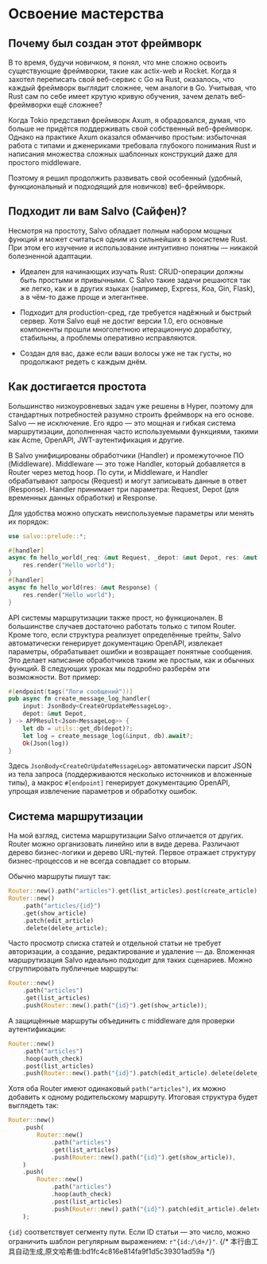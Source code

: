 # Освоение мастерства

## Почему был создан этот фреймворк

В то время, будучи новичком, я понял, что мне сложно освоить существующие фреймворки, такие как actix-web и Rocket. Когда я захотел переписать свой веб-сервис с Go на Rust, оказалось, что каждый фреймворк выглядит сложнее, чем аналоги в Go. Учитывая, что Rust сам по себе имеет крутую кривую обучения, зачем делать веб-фреймворки ещё сложнее?

Когда Tokio представил фреймворк Axum, я обрадовался, думая, что больше не придётся поддерживать свой собственный веб-фреймворк. Однако на практике Axum оказался обманчиво простым: избыточная работа с типами и дженериками требовала глубокого понимания Rust и написания множества сложных шаблонных конструкций даже для простого middleware.

Поэтому я решил продолжить развивать свой особенный (удобный, функциональный и подходящий для новичков) веб-фреймворк.

## Подходит ли вам Salvo (Сайфен)?

Несмотря на простоту, Salvo обладает полным набором мощных функций и может считаться одним из сильнейших в экосистеме Rust. При этом его изучение и использование интуитивно понятны — никакой болезненной адаптации.

- Идеален для начинающих изучать Rust: CRUD-операции должны быть простыми и привычными. С Salvo такие задачи решаются так же легко, как и в других языках (например, Express, Koa, Gin, Flask), а в чём-то даже проще и элегантнее.

- Подходит для production-сред, где требуется надёжный и быстрый сервер. Хотя Salvo ещё не достиг версии 1.0, его основные компоненты прошли многолетнюю итерационную доработку, стабильны, а проблемы оперативно исправляются.

- Создан для вас, даже если ваши волосы уже не так густы, но продолжают редеть с каждым днём.

## Как достигается простота

Большинство низкоуровневых задач уже решены в Hyper, поэтому для стандартных потребностей разумно строить фреймворк на его основе. Salvo — не исключение. Его ядро — это мощная и гибкая система маршрутизации, дополненная часто используемыми функциями, такими как Acme, OpenAPI, JWT-аутентификация и другие.

В Salvo унифицированы обработчики (Handler) и промежуточное ПО (Middleware). Middleware — это тоже Handler, который добавляется в Router через метод hoop. По сути, и Middleware, и Handler обрабатывают запросы (Request) и могут записывать данные в ответ (Response). Handler принимает три параметра: Request, Depot (для временных данных обработки) и Response.

Для удобства можно опускать неиспользуемые параметры или менять их порядок:

```rust
use salvo::prelude::*;

#[handler]
async fn hello_world(_req: &mut Request, _depot: &mut Depot, res: &mut Response) {
    res.render("Hello world");
}
#[handler]
async fn hello_world(res: &mut Response) {
    res.render("Hello world");
}
```

API системы маршрутизации также прост, но функционален. В большинстве случаев достаточно работать только с типом Router.  
Кроме того, если структура реализует определённые трейты, Salvo автоматически генерирует документацию OpenAPI, извлекает параметры, обрабатывает ошибки и возвращает понятные сообщения. Это делает написание обработчиков таким же простым, как и обычных функций. В следующих уроках мы подробно разберём эти возможности. Вот пример:

```rust
#[endpoint(tags("Логи сообщений"))]
pub async fn create_message_log_handler(
    input: JsonBody<CreateOrUpdateMessageLog>,
    depot: &mut Depot,
) -> APPResult<Json<MessageLog>> {
    let db = utils::get_db(depot)?;
    let log = create_message_log(&input, db).await?;
    Ok(Json(log))
}
```

Здесь `JsonBody<CreateOrUpdateMessageLog>` автоматически парсит JSON из тела запроса (поддерживаются несколько источников и вложенные типы), а макрос `#[endpoint]` генерирует документацию OpenAPI, упрощая извлечение параметров и обработку ошибок.

## Система маршрутизации

На мой взгляд, система маршрутизации Salvo отличается от других. Router можно организовать линейно или в виде дерева. Различают дерево бизнес-логики и дерево URL-путей. Первое отражает структуру бизнес-процессов и не всегда совпадает со вторым.

Обычно маршруты пишут так:

```rust
Router::new().path("articles").get(list_articles).post(create_article);
Router::new()
    .path("articles/{id}")
    .get(show_article)
    .patch(edit_article)
    .delete(delete_article);
```

Часто просмотр списка статей и отдельной статьи не требует авторизации, а создание, редактирование и удаление — да. Вложенная маршрутизация Salvo идеально подходит для таких сценариев. Можно сгруппировать публичные маршруты:

```rust
Router::new()
    .path("articles")
    .get(list_articles)
    .push(Router::new().path("{id}").get(show_article));
```

А защищённые маршруты объединить с middleware для проверки аутентификации:

```rust
Router::new()
    .path("articles")
    .hoop(auth_check)
    .post(list_articles)
    .push(Router::new().path("{id}").patch(edit_article).delete(delete_article));
```

Хотя оба Router имеют одинаковый `path("articles")`, их можно добавить к одному родительскому маршруту. Итоговая структура будет выглядеть так:

```rust
Router::new()
    .push(
        Router::new()
            .path("articles")
            .get(list_articles)
            .push(Router::new().path("{id}").get(show_article)),
    )
    .push(
        Router::new()
            .path("articles")
            .hoop(auth_check)
            .post(list_articles)
            .push(Router::new().path("{id}").patch(edit_article).delete(delete_article)),
    );
```

`{id}` соответствует сегменту пути. Если ID статьи — это число, можно ограничить шаблон регулярным выражением: `r"{id:/\d+/}"`.
{/* 本行由工具自动生成,原文哈希值:bd1fc4c816e814fa9f1d5c39301ad59a */}